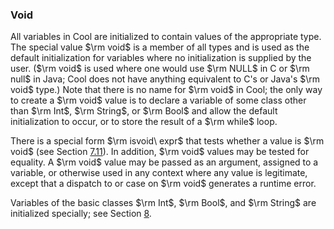 === Void ===

All variables in Cool are initialized to contain values of the appropriate type. The special value $\rm void$ is a member of all types and is used as the default initialization for variables where no initialization is supplied by the user. ($\rm void$ is used where one would use $\rm NULL$ in C or $\rm null$ in Java; Cool does not have anything equivalent to C's or Java's $\rm void$ type.) Note that there is no name for $\rm void$ in Cool; the only way to create a $\rm void$ value is to declare a variable of some class other than $\rm Int$, $\rm String$, or $\rm Bool$ and allow the default initialization to occur, or to store the result of a $\rm while$ loop.

There is a special form $\rm isvoid\ expr$ that tests whether a value is $\rm void$ (see Section [[Isvoid|7.11]]). In addition, $\rm void$ values may be tested for equality. A $\rm void$ value may be passed as an argument, assigned to a variable, or otherwise used in any context where any value is legitimate, except that a dispatch to or case on $\rm void$ generates a runtime error.

Variables of the basic classes $\rm Int$, $\rm Bool$, and $\rm String$ are initialized specially; see Section [[Basic Classes|8]].

